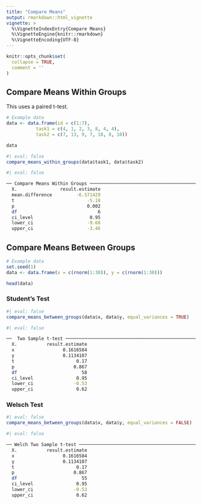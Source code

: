 ```yaml
---
title: "Compare Means"
output: rmarkdown::html_vignette
vignette: >
  %\VignetteIndexEntry{Compare Means}
  %\VignetteEngine{knitr::rmarkdown}
  %\VignetteEncoding{UTF-8}
---
```


```r
knitr::opts_chunk$set(
  collapse = TRUE,
  comment = ''
)
```

## Compare Means Within Groups

This uses a paired t-test.

```r
# Example data
data <- data.frame(id = c(1:7),
           task1 = c(4, 1, 2, 3, 8, 4, 4),
           task2 = c(7, 13, 9, 7, 18, 8, 10))

data 
```


```r
#| eval: false
compare_means_within_groups(data$task1, data$task2)
```

```bash
#| eval: false

── Compare Means Within Groups ────────────────────────────────────────────────────────────────────
  X.                result.estimate  
  mean.difference         -6.571429  
  t                           -5.18  
  p                           0.002  
  df                              6  
  ci_level                     0.95  
  lower_ci                    -9.68  
  upper_ci                    -3.46  

```

## Compare Means Between Groups



```r
# Example data
set.seed(1)
data <- data.frame(x = c(rnorm(1:30)), y = c(rnorm(1:30)))

head(data)
```
### Student's Test
```r
#| eval: false
compare_means_between_groups(data$x, data$y, equal_variances = TRUE)
```
```bash
#| eval: false

──  Two Sample t-test ─────────────────────────────────────────────────────────────────────────────────────────
  X.           result.estimate  
  x                  0.1616584  
  y                  0.1134107  
  t                       0.17  
  p                      0.867  
  df                        58  
  ci_level                0.95  
  lower_ci               -0.53  
  upper_ci                0.62  

```


### Welsch Test

```r
#| eval: false
compare_means_between_groups(data$x, data$y, equal_variances = FALSE)
```

```bash
#| eval: false

── Welch Two Sample t-test ────────────────────────────────────────────────────────────────────────────────────
  X.           result.estimate  
  x                  0.1616584  
  y                  0.1134107  
  t                       0.17  
  p                      0.867  
  df                        55  
  ci_level                0.95  
  lower_ci               -0.53  
  upper_ci                0.62  

```

